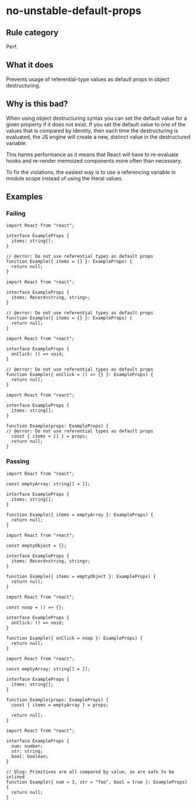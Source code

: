 # no-unstable-default-props

## Rule category

Perf.

## What it does

Prevents usage of referential-type values as default props in object destructuring.

## Why is this bad?

When using object destructuring syntax you can set the default value for a given property if it does not exist. If you set the default value to one of the values that is compared by identity, then each time the destructuring is evaluated, the JS engine will create a new, distinct value in the destructured variable.

This harms performance as it means that React will have to re-evaluate hooks and re-render memoized components more often than necessary.

To fix the violations, the easiest way is to use a referencing variable in module scope instead of using the literal values.

## Examples

### Failing

```tsx twoslash
import React from "react";

interface ExampleProps {
  items: string[];
}

// @error: Do not use referential types as default props
function Example({ items = [] }: ExampleProps) {
  return null;
}
```

```tsx twoslash
import React from "react";

interface ExampleProps {
  items: Record<string, string>;
}

// @error: Do not use referential types as default props
function Example({ items = {} }: ExampleProps) {
  return null;
}
```

```tsx twoslash
import React from "react";

interface ExampleProps {
  onClick: () => void;
}

// @error: Do not use referential types as default props
function Example({ onClick = () => {} }: ExampleProps) {
  return null;
}
```

```tsx twoslash
import React from "react";

interface ExampleProps {
  items: string[];
}

function Example(props: ExampleProps) {
// @error: Do not use referential types as default props
  const { items = [] } = props;
  return null;
}
```

### Passing

```tsx twoslash
import React from "react";

const emptyArray: string[] = [];

interface ExampleProps {
  items: string[];
}

function Example({ items = emptyArray }: ExampleProps) {
  return null;
}
```

```tsx twoslash
import React from "react";

const emptyObject = {};

interface ExampleProps {
  items: Record<string, string>;
}

function Example({ items = emptyObject }: ExampleProps) {
  return null;
}
```

```tsx twoslash
import React from "react";

const noop = () => {};

interface ExampleProps {
  onClick: () => void;
}

function Example({ onClick = noop }: ExampleProps) {
  return null;
}
```

```tsx twoslash
import React from "react";

const emptyArray: string[] = [];

interface ExampleProps {
  items: string[];
}

function Example(props: ExampleProps) {
  const { items = emptyArray } = props;

  return null;
}
```

```tsx twoslash
import React from "react";

interface ExampleProps {
  num: number;
  str: string;
  bool: boolean;
}

// @log: Primitives are all compared by value, so are safe to be inlined
function Example({ num = 3, str = "foo", bool = true }: ExampleProps) {
  return null;
}
```
